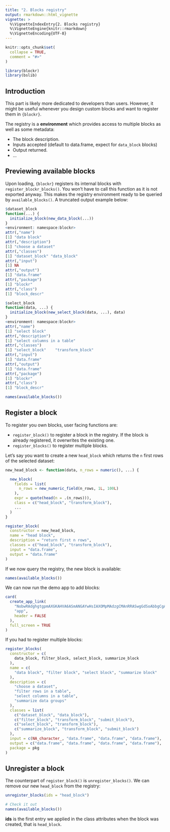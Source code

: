 ```yaml
---
title: "2. Blocks registry"
output: rmarkdown::html_vignette
vignette: >
  %\VignetteIndexEntry{2. Blocks registry}
  %\VignetteEngine{knitr::rmarkdown}
  %\VignetteEncoding{UTF-8}
---
```


```r
knitr::opts_chunk$set(
  collapse = TRUE,
  comment = "#>"
)
```

```r
library(blockr)
library(bslib)
```

## Introduction

This part is likely more dedicated to developers than users. However,
it might be useful whenever you design custom blocks and want to register
them in `{blockr}`.

The registry is a __environment__ which provides access to multiple blocks as well as some
metadata:

- The block description.
- Inputs accepted (default to data.frame, expect for `data_block` blocks)
- Output returned.
- ...

## Previewing available blocks

Upon loading, `{blockr}` registers its internal blocks with `register_blockr_blocks()`.
You won't have to call this function as it is not exported anyway. This makes the registry environment
ready to be queried by `available_blocks()`. A truncated output example below:

```r
$dataset_block
function(...) {
  initialize_block(new_data_block(...))
}
<environment: namespace:blockr>
attr(,"name")
[1] "data block"
attr(,"description")
[1] "choose a dataset"
attr(,"classes")
[1] "dataset_block" "data_block"   
attr(,"input")
[1] NA
attr(,"output")
[1] "data.frame"
attr(,"package")
[1] "blockr"
attr(,"class")
[1] "block_descr"

$select_block
function(data, ...) {
  initialize_block(new_select_block(data, ...), data)
}
<environment: namespace:blockr>
attr(,"name")
[1] "select block"
attr(,"description")
[1] "select columns in a table"
attr(,"classes")
[1] "select_block"    "transform_block"
attr(,"input")
[1] "data.frame"
attr(,"output")
[1] "data.frame"
attr(,"package")
[1] "blockr"
attr(,"class")
[1] "block_descr"
```

```r
names(available_blocks())
```

## Register a block
To register you own blocks, user facing functions are:

- `register_block()` to register a block in the registry. If the block is already registered,
it overwrites the existing one.
- `register_blocks()` to register multiple blocks.

Let's say you want to create a new `head_block` which returns the `n` first rows of the
selected dataset:

```r
new_head_block <- function(data, n_rows = numeric(), ...) {

  new_block(
    fields = list(
      n_rows = new_numeric_field(n_rows, 1L, 100L)
    ),
    expr = quote(head(n = .(n_rows))),
    class = c("head_block", "transform_block"),
    ...
  )
}

register_block(
  constructor = new_head_block,
  name = "head block",
  description = "return first n rows",
  classes = c("head_block", "transform_block"),
  input = "data.frame",
  output = "data.frame"
)
```

If we now query the registry, the new block is available:

```r
names(available_blocks())
```

We can now run the demo app to add blocks:

```r
card(
  create_app_link(
    "NobwRAdghgtgpmAXGKAHVA6ASmANGAYwHsIAXOMpMAdzgCMAnRRASwgGdSoAbbgCgA6YOtyIEA1gyG4ABAzioi7GQF4ZQgBalSqdogD0+kWMkBaIgwDmGSy1IaArnQwsi+2o1PzF7IQEoBCG4WRigGAE8+YwkGAKCQhjDI9g02cLjg0Iio0RiMABMoLjjAiDhqAH0NOCh8iujxGQAeUxkAMwcIAlJXCD5CrlkICoYiamU1CAd4BhYCPj9ZDGW-GRBAmRkyyobBCE3NtpY4bnyJmWDOPYOD4dHx1S3yiqmZuYqjk-y+O7H2WQAjAAZQEABlBQLiN0WGwOcAAHqgGI8AI4OIjkPjVWo-R4YH4jP5+Ym4WGbAjcKDsc7zTQ1OoNaTqMCkRIcNoWGD1XLifyk-YHZYYWFxAC+gUC8lsnDgDG5JmuMmIHFZDm6Fke2yq9PlEn5m2g8EedNqMkZeFh+Tg7AIs1QPRIxrA8lIDgY+yODE4Wzkf2ksIpVPY1setLA2IZPKZQlZUHZnN1vLAMIFbFQDlIToGUAwbUS8H9AqIGfTmbUQmzufzcCEgRKKqgEmarS1nEb4n6RSgibiKTSAEF0IqHCxHnR2JlmKgoJY4B9uCPvmSZLVIyYKiO+CwrWQ7Ol9QdZ2VEuQNyw+G29TJt06YOFL0moTIU5tgwwAG6yx4dLoOvppjNZGLHRAJkYNqV6VZ1gFTZ3x4ZQWjkGpuhYT8ADUeAca0fmeBpHgAOQAVSBSFlwfZsZCPWUijnN9PwYRUbgfA8bhvcswDvB9CxuA1cJ5R55EbHpPz4ODuHYAASLUGifTZ6xuIhx1lT8AFFPzILcIFLCTV1kaCeJkMTJOk-jEKIkjl02ABiGR+24agoHvFd0AofIZFIIgwK4CRLIuMQKO4ChLHsC9vPECSGnYWSDjwxCoDglhKREOdIoWYBgAA0gJODQLujgNcJAAXUK3ybNXRMZARVA4G6dzqiVN15DILz21kew4DNfiPJXfI3LjNy7GUHw7F6UqZD4cygWvZQjjKdoNXamRhr-WQ2DqoolSpDrFrw6hEu4MbLE8jbFtc6LYPgqS+JMAKWCuXzNjwtQGhYnjlt6R5cl86LRSfcUID8MBRUKoA", #nolint
    "app",
    header = FALSE
  ),
  full_screen = TRUE
)
```

If you had to register multiple blocks:

```r
register_blocks(
  constructor = c(
    data_block, filter_block, select_block, summarize_block
  ),
  name = c(
    "data block", "filter block", "select block", "summarize block"
  ),
  description = c(
    "choose a dataset",
    "filter rows in a table",
    "select columns in a table",
    "summarize data groups"
  ),
  classes = list(
    c("dataset_block", "data_block"),
    c("filter_block", "transform_block", "submit_block"),
    c("select_block", "transform_block"),
    c("summarize_block", "transform_block", "submit_block")
  ),
  input = c(NA_character_, "data.frame", "data.frame", "data.frame"),
  output = c("data.frame", "data.frame", "data.frame", "data.frame"),
  package = pkg
)
```

## Unregister a block

The counterpart of `register_block()` is `unregister_blocks()`. We can remove
our new `head_block` from the registry:

```r
unregister_blocks(ids = "head_block")

# Check it out
names(available_blocks())
```

__ids__ is the first entry we applied in the class attributes when the block
was created, that is `head_block`.